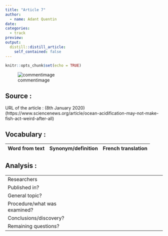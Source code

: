 ```yaml
---
title: "Article 7"
author:
  - name: Adant Quentin
date: 
categories:
  - track
preview: 
output:
  distill::distill_article:
    self_contained: false
---
```


```r
knitr::opts_chunk$set(echo = TRUE)
```



![commentimage](imagelink)

## Source :

URL of the article : (8th January 2020)
(https://www.sciencenews.org/article/ocean-acidification-may-not-make-fish-act-weird-after-all)

## Vocabulary :

| Word from text | Synonym/definition | French translation |
|----------------|--------------------|--------------------|


## Analysis :

|                              |                                                                     |
| ---------------------------- | ------------------------------------------------------------------- |
| Researchers                  |  |
| Published in?                |                                                        |
| General topic?               |     |
| Procedure/what was examined? |  |
| Conclusions/discovery?       |  |
| Remaining questions?         |  |




